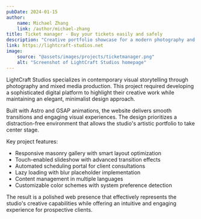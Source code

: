 ```yaml
---
pubDate: 2024-01-15
author:
    name: Michael Zhang
    link: /author/michael-zhang
title: Ticket manager - Buy your tickets easily and safely
description: "Creative portfolio showcase for a modern photography and multimedia production house"
link: https://lightcraft-studios.net
image:
    source: "@assets/images/projects/ticketmanager.png"
    alt: "Screenshot of LightCraft Studios homepage"
---
```


LightCraft Studios specializes in contemporary visual storytelling through photography and mixed media production. This project required developing a sophisticated digital platform to highlight their creative work while maintaining an elegant, minimalist design approach.

Built with Astro and GSAP animations, the website delivers smooth transitions and engaging visual experiences. The design prioritizes a distraction-free environment that allows the studio's artistic portfolio to take center stage.

Key project features:
- Responsive masonry gallery with smart layout optimization
- Touch-enabled slideshow with advanced transition effects
- Automated scheduling portal for client consultations
- Lazy loading with blur placeholder implementation
- Content management in multiple languages
- Customizable color schemes with system preference detection

The result is a polished web presence that effectively represents the studio's creative capabilities while offering an intuitive and engaging experience for prospective clients.
